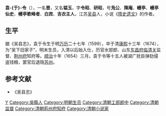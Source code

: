 '''袁-{于}-令'''（{{bd|1599年||1674年|}}），一名'''晋'''，又名'''韫玉'''，字'''令昭'''、'''研昭'''，号'''凫公'''、'''箨庵'''、'''幔亭'''、'''幔亭仙史'''、'''幔亭歌峰者'''、'''白宾'''、'''吉衣主人'''，江苏[[吴县|吴县]]人，小说《[[隋史遗文|隋史遗文]]》的作者。

== 生平 ==
据《吴县志》，袁于令生于明[[万历|万历]]二十七年（1599），卒于清[[康熙|康熙]]十三年（1674），为“吴下旧家子”，明末生员，入清以后始入仕，历官水部郎、山东[[东昌府|东昌府]][[临清关|临清关]]监督、[[荆州府|荆州府]]知府等。[[顺治|顺治]]十年（1654）三月，袁于令等十五人被湖广抚臣弹劾侵盗钱粮，罢官后退隐[[苏州|苏州]]。

==参考文献==
* 《吴县志》

{{Authority control}}

{{DEFAULTSORT:yuan yuling}}
[[Category:袁姓|Y]]
[[Category:吳縣人|Category:吳縣人]]
[[Category:明朝生员|Category:明朝生员]]
[[Category:清朝工部郎中|Category:清朝工部郎中]]
[[Category:清朝监督|Category:清朝监督]]
[[Category:清朝荊州府知府|Category:清朝荊州府知府]]
[[Category:清朝小说家|Category:清朝小说家]]


{{清朝官员小作品}}